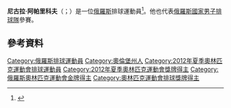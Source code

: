 '''尼古拉·阿帕里科夫'''（{{lang-ru|Апаликов, Николай Сергеевич}}；{{bd|1982年|8月26日}}）是一位[[俄羅斯|俄羅斯]]排球運動員<ref>{{cite web|url=http://www.cev.lu/Competition-Area/CompetitionNews.aspx?NewsID=12260&ID=548|title=Zenit KAZAN shatters PGE Skra dreams of home glory|publisher=CEV|date=2012-03-18|accessdate=2012-04-05|archive-url=https://web.archive.org/web/20120323232858/http://www.cev.lu/Competition-Area/CompetitionNews.aspx?NewsID=12260&ID=548|archive-date=2012-03-23|dead-url=yes}}</ref>。他也代表[[俄羅斯國家男子排球隊|俄羅斯國家男子排球隊]]參賽。

==參考資料==
{{Reflist}}
{{DEFAULTSORT:Apalikov, Nikolay}}
[[Category:俄羅斯排球運動員|Category:俄羅斯排球運動員]]
[[Category:奧倫堡州人|Category:奧倫堡州人]]
[[Category:2012年夏季奧林匹克運動會排球運動員|Category:2012年夏季奧林匹克運動會排球運動員]]
[[Category:2012年夏季奧林匹克運動會獎牌得主|Category:2012年夏季奧林匹克運動會獎牌得主]]
[[Category:俄羅斯奧林匹克運動會金牌得主|Category:俄羅斯奧林匹克運動會金牌得主]]
[[Category:奧林匹克運動會排球獎牌得主|Category:奧林匹克運動會排球獎牌得主]]